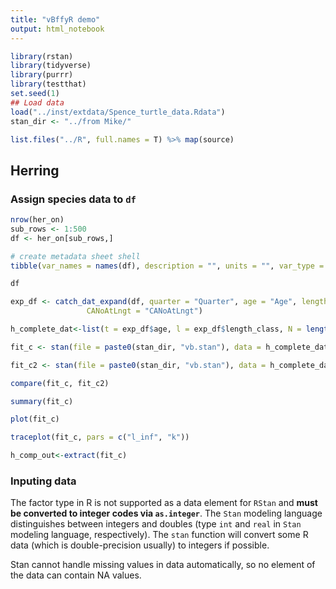 ```yaml
---
title: "vBffyR demo"
output: html_notebook
---
```



```r
library(rstan)
library(tidyverse)
library(purrr)
library(testthat)
set.seed(1)
## Load data
load("../inst/extdata/Spence_turtle_data.Rdata")
stan_dir <- "../from Mike/"
```


```r
list.files("../R", full.names = T) %>% map(source)
```

## Herring

### Assign species data to `df`
```r
nrow(her_on)
sub_rows <- 1:500
df <- her_on[sub_rows,]
```


```r
# create metadata sheet shell
tibble(var_names = names(df), description = "", units = "", var_type = "") %>% write_csv("../inst/extdata/metadata.csv")
```


```r
df
```



```r
exp_df <- catch_dat_expand(df, quarter = "Quarter", age = "Age", length_class =  "LngtClass",
                 CANoAtLngt = "CANoAtLngt")


```

```r
h_complete_dat<-list(t = exp_df$age, l = exp_df$length_class, N = length(exp_df$age), q = exp_df$qs,mu_a=0.8576*2*pi-pi,sigma_a=0.40493)

fit_c <- stan(file = paste0(stan_dir, "vb.stan"), data = h_complete_dat, iter = 2000, chains = 1,control=list(adapt_delta=0.85,max_treedepth=10))

fit_c2 <- stan(file = paste0(stan_dir, "vb.stan"), data = h_complete_dat, iter = 2000, chains = 1,control=list(adapt_delta=0.85,max_treedepth=10))

compare(fit_c, fit_c2)

```
```r
summary(fit_c)
```


```r
plot(fit_c)
```

```r
traceplot(fit_c, pars = c("l_inf", "k"))
```

```r

h_comp_out<-extract(fit_c)
```



### Inputing data

The factor type in R is not supported as a data element for `RStan` and **must be converted to integer codes via `as.integer`**. The `Stan` modeling language distinguishes between integers and doubles (type `int` and `real` in `Stan` modeling language, respectively). The `stan` function will convert some R data (which is double-precision usually) to integers if possible.

Stan cannot handle missing values in data automatically, so no element of the data can contain NA values.

